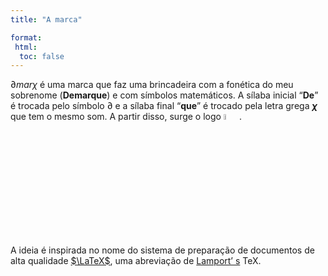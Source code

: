 ```yaml
---
title: "A marca"

format:
 html:
  toc: false
---
```


$\partial mar\chi$ é uma marca que faz uma brincadeira com a fonética do meu sobrenome (**Demarque**) e com  símbolos matemáticos. A sílaba inicial  "**De**" é trocada pelo símbolo $\partial$ e a sílaba final "**que**" é trocado pela letra grega **$\chi$** que tem o mesmo som. A partir disso, surge o logo  ![](images/dchi-2.png){width=5%}.

A ideia é inspirada no nome do sistema de preparação de documentos de alta qualidade [$\LaTeX$](https://latex-project.org/), uma abreviação de [Lamport' s](https://pt.wikipedia.org/wiki/Leslie_Lamport) TeX.
